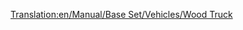 [[Translation:en/Manual/Base Set/Vehicles/Wood Truck]]
{{ru/Железнодорожное ТС|Picture=[[File:en/Woodtruck.png]]
|Имя=Вагон для дерева
|НормЦена=£1,414 ($2,828)
|НормМасса=16 / 46 т
|НормЁмкость=30 тонн древесины
|МоноЦена=£1,414 ($2,828)
|МоноМасса=16 / 51 т
|МоноЁмкость=35 тонн древесины
|МагЦена=£1,414 ($2,828)
|МагМасса=16 / 53 т
|МагЁмкость=37 тонн древесины
|Опис=Древесина является наиболее ценным грузом из всех возможных в [[ru/Manual/Климат#Субтропический|субтропическом]] климате - если удастся найти лесопилку. Она даст понять как уничтожаются тропические леса... [[ru/Manual/Base Set/Vehicles/Вагон для дерева|Вагон для дерева]] доступен также в [[ru/Manual/Климат#Умеренный|умеренном]] и [[ru/Manual/Климат#Субарктический|субарктическом]] климатах.
}}